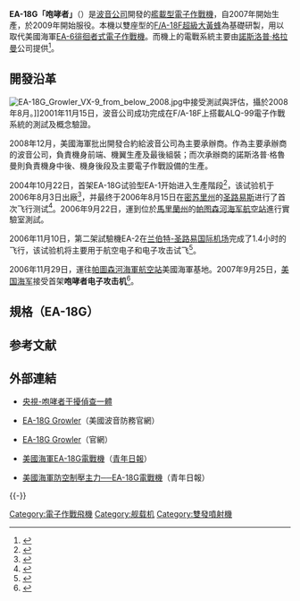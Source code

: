 {{Multiple issues|
{{Copy edit|time=2022-04-02T05:40:25+00:00}}
{{Prose|time=2022-04-02T05:40:25+00:00}}
{{Expand language|1=en|time=2022-04-02T05:40:25+00:00}}
{{Refimprove|time=2022-04-02T05:40:25+00:00}}
}}
{{軍用飛機
|名稱= EA-18G 咆哮者<br>EA-18G Growler
|圖片= [[File:U.S._Navy_EA-18G_Growler_breaks_away_from_a_U.S._Air_Force_KC-135_(altered).jpg|300px]]
|照片說明= 
|圖片2= 
|照片說明2=
|類型= [[艦載機|艦載型]][[電子作戰機|電子作戰機]]
|代號=
|乘員= 2人
|首飛= 2006年8月15日 
|服役= 2009年9月22日<ref name=EA-18G_IOC>{{citation|url=http://www.navair.navy.mil/index.cfm?fuseaction=home.PrintNewsStory&id=4231|title=EA-18G achieves Initial Operational Capability|author=U.S. Navy|date=2 December 2009|archiveurl=https://web.archive.org/web/20160108070729/http://www.navair.navy.mil/index.cfm?fuseaction=home.PrintNewsStory&id=4231|archivedate=2016-01-08|accessdate=2018-11-04|dead-url=no}}</ref>
|退役=
|設計=
|生產=[[波音|波音國防、太空與安全]]
|產量= <!--cite if you change this number-->150架（截至2017年）<ref>{{Cite web |url=https://www.dcma.mil/News/Article-View/Article/1394328/dcma-boeing-st-louis-delivers-150th-growler/ |title=存档副本 |accessdate=2020-07-24 |archive-date=2020-05-31 |archive-url=https://web.archive.org/web/20200531171717/https://www.dcma.mil/News/Article-View/Article/1394328/dcma-boeing-st-louis-delivers-150th-growler/ |dead-url=no }}</ref>
|造價= [[美金|美金$]]68.2 百萬 ([[flyaway_cost|flyaway cost]], FY2012)<ref name=usn_fy2013_budget>[http://www.finance.hq.navy.mil/FMB/13pres/APN_BA1-4_BOOK.pdf "Fiscal Year (FY) 2013 President's Budget Submission: Navy Justification Book Volume 1 Aircraft Procurement, Navy Budget Activities 1–4."] {{Wayback|url=http://www.finance.hq.navy.mil/FMB/13pres/APN_BA1-4_BOOK.pdf |date=20120619175140 }} ''U.S. Department of Defense'', February 2012. Retrieved: 24 March 2012.</ref>
|狀態= 现役
|用戶= {{flagicon|USA}}[[美國海軍|美國海軍]]<br />{{flagicon|AUS}}[[澳洲皇家空軍|澳洲皇家空軍]]
|衍生自= [[YF-17戰鬥機|YF-17原型戰鬥機]]<br />[[F/A-18黃蜂式戰鬥攻擊機|F/A-18大黃蜂式戰鬥攻擊機]]<br />[[F/A-18E/F超級大黃蜂式打擊戰鬥機|F/A-18E/F超級大黃蜂式打擊戰鬥機]]
|衍生= 
|榮譽=
|數據=
|長度= 60呎1.25吋（18.3公尺）
|翼展=展开：44呎8.5吋（13.62公尺）
|高度= 16呎（4.88公尺）
|翼面積= 500平方呎（46.5平方公尺）
|空重= 33,094磅（15,011公斤）
|載重=
|正常起飛重量= 48,000磅（21,772公斤）
|最大起飛重量= 66,000磅（29,964公斤）
|發動機= 2具[[通用电气|奇異]][[F414渦輪扇發動機|F414-GE-400]][[渦輪扇發動機|渦扇發動機]]
|推力= 2×22,000磅（98kN）（后燃器开）
|燃油量=
|最大速度= 1.8馬赫（1,190哩/時，1,900公里/時）<br />高度40,000呎时（12,190公尺）
|巡航速度=
|爬升率= 
|實用升限=
|最大升限= 50,000呎（15,000公尺）
|最大航程= 2,070哩（1,800海浬，3,330公里）
|作戰半徑= 449哩（390海浬，722公里）<br />執行高－低－低－高任務
|巡航半徑=
|翼負荷= 92.8磅/平方呎（453公斤/平方公尺）
|推重比= 0.93
|最大過載=
|滑跑距離=
|機槍=
|機炮= [[M61火神式機炮|M61火神式機炮]]
|火箭=
|飛彈=對空：<br />[[AIM-9響尾蛇飛彈|AIM-9響尾蛇短程空對空飛彈]]<br />[[AIM-120先進中程空對空飛彈|AIM-120 AMRAAM]]<br />對地：<br />[[AGM-65小牛飛彈|AGM-65小牛飛彈]]<br />[[AGM-154聯合戰區外武器|AGM-154聯合戰區外武器]]<br />[[AGM-158聯合空對地距外飛彈|AGM-158聯合空對地距外飛彈]]<br />對艦：<br />[[AGM-84魚叉反艦飛彈|AGM-84魚叉反艦飛彈]]<br />[[AGM-158C遠程反艦飛彈|AGM-158C遠程反艦飛彈]]<br />反輻射：<br />[[AGM-88飛彈|AGM-88飛彈]]<br />AN/ALQ-218[[電子作戰|電子作戰吊艙]]<br />AN/ALQ-99 高頻干擾系統
|炸彈=[[GBU-10鋪路二式激光制導炸彈|GBU-10]]<br />{{link-en|GBU-12|GBU-12 Paveway II}}<br />{{link-en|GBU-16|GBU-16 Paveway II}}<br />[[GBU-24鋪路三式激光制導炸彈|GBU-24]]<br />[[GBU-27鋪路三式激光制導炸彈|GBU-27]]<br />[[GBU-39小直徑炸彈|GBU-39]]<br />CBU-59<br />[[JDAM|JDAM]]<br />[[Mk_80系列炸彈|Mk-80]]
|其他=
}}

'''EA-18G「咆哮者」'''（{{Lang|en|'''EA-18G Growler'''}}）是[[波音公司|波音公司]]開發的[[艦載機|艦載型]][[電子作戰機|電子作戰機]]，自2007年開始生產，於2009年開始服役。本機以雙座型的[[F/A-18E/F超級大黃蜂式打擊戰鬥機|F/A-18F超級大黃蜂]]為基礎研製，用以取代美國海軍[[EA-6徘徊者式電子作戰機|EA-6徘徊者式電子作戰機]]。而機上的電戰系統主要由[[諾斯洛普·格拉曼|諾斯洛普·格拉曼]]公司提供<ref name=":0">{{Cite web|title=美海军首架“咆哮者”电子攻击机首飞|url=http://www.chinadaily.com.cn/hqjs/2006-08/22/content_670488.htm|access-date=2022-04-02|author=船舶综合技术研究院|date=2006-08-22|publisher=中国日报网|language=zh|archive-date=2022-04-02|archive-url=https://web.archive.org/web/20220402094740/http://www.chinadaily.com.cn/hqjs/2006-08/22/content_670488.htm|dead-url=no}}</ref>。

== 開發沿革 ==
[[File:EA-18G_Growler_VX-9_from_below_2008.jpg|thumb]]中接受測試與評估，攝於2008年8月。]]2001年11月15日，波音公司成功完成在F/A-18F上搭載ALQ-99電子作戰系統的測試及概念驗證。

2008年12月，美國海軍批出開發合約給波音公司為主要承辦商。作為主要承辦商的波音公司，負責機身前端、機翼生產及最後組裝；而次承辦商的諾斯洛普·格魯曼則負責機身中後、機身後段及主要電子作戰設備的生產。

2004年10月22日，首架EA-18G试验型EA-1开始进入生產階段<ref>{{Cite web|title=波音公司EA-18G首架试验型飞机开始生产|url=http://mil.news.sina.com.cn/2004-11-04/0830239946.html|access-date=2022-04-02|author=中国国防科技信息中心|date=2004-11-04|publisher=新浪军事|language=zh|archive-date=2022-04-02|archive-url=https://web.archive.org/web/20220402094748/http://mil.news.sina.com.cn/2004-11-04/0830239946.html|dead-url=no}}</ref>，该试验机于2006年8月3日出廠<ref>{{Cite web|title=波音公司出厂第一架EA-18G电子战飞机|url=http://www.chinadaily.com.cn/hqjs/2006-08/10/content_661318.htm|access-date=2022-04-02|author=船舶工业科技信息中心|date=2006-08-10|publisher=中国日报|language=zh|archive-date=2022-04-02|archive-url=https://web.archive.org/web/20220402094804/http://www.chinadaily.com.cn/hqjs/2006-08/10/content_661318.htm|dead-url=no}}</ref>，并最终于2006年8月15日在[[密蘇里州|密苏里州]]的[[圣路易斯_(密苏里州)|圣路易斯]]进行了首次飞行测试<ref name=":0">{{Cite web|title=美海军首架“咆哮者”电子攻击机首飞|url=http://www.chinadaily.com.cn/hqjs/2006-08/22/content_670488.htm|access-date=2022-04-02|author=船舶综合技术研究院|date=2006-08-22|publisher=中国日报网|language=zh}}</ref>。2006年9月22日，運到位於[[马里兰州|馬里蘭州]]的[[帕图森河海军航空站|帕图森河海军航空站]]進行實驗室測試。

2006年11月10日，第二架試驗機EA-2在[[兰伯特-圣路易斯国际机场|兰伯特-圣路易国际机场]]完成了1.4小时的飞行，该试验机将主要用于航空电子和电子攻击试飞<ref>{{Cite web|title=波音公司第2架EA-18G“咆哮者”电子攻击机首飞(组图)|url=http://news.sohu.com/20061117/n246457629.shtml|access-date=2022-04-02|author=新华网|date=2006-11-17|publisher=搜狐新闻|language=zh|archive-date=2022-04-02|archive-url=https://web.archive.org/web/20220402094839/http://news.sohu.com/20061117/n246457629.shtml|dead-url=no}}</ref>。

2006年11月29日，運往[[帕图森河海军航空站|帕圖森河海軍航空站]]美國海軍基地。2007年9月25日，[[美國海軍|美国海军]]接受首架'''咆哮者电子攻击机'''<ref>{{Cite web|title=美国海军接受首架EA-18G“咆哮者”电子攻击机|url=https://www.chinanews.com.cn/gj/qqjs/news/2007/09-26/1036205.shtml|access-date=2022-04-02|author=钟岩|date=2007-09-26|publisher=中国新闻网|language=zh|archive-date=2022-04-02|archive-url=https://web.archive.org/web/20220402094749/https://www.chinanews.com.cn/gj/qqjs/news/2007/09-26/1036205.shtml|dead-url=no}}</ref>。

== 規格（EA-18G） ==
{{aircraft specifications
<!-- If you do not understand how to use this template, please ask at [[Wikipedia_talk:WikiProject_Aircraft|Wikipedia talk:WikiProject Aircraft]].
     Please answer the following questions. -->| plane or copter? = plane
| jet or prop? = jet
<!-- Now, fill out the specs. Please include units where appropriate (main comes first, alt in parentheses). If an item doesn't apply, like capacity, leave it blank. For additional lines, end your alt units with )</li> and start a new, fully formatted line with <li>
-->| ref = Boeing brochure<ref>[http://www.boeing.com/defense-space/military/ea18g/index.html "EA-18G Capabilities."] {{Wayback|url=http://www.boeing.com/defense-space/military/ea18g/index.html |date=20070905080951 }} ''Boeing.'' Retrieved: 15 July 2011.</ref> and U.S. Navy F/A-18E/F fact file.<ref name=USN_fact>[http://www.navy.mil/navydata/fact_display.asp?cid=1100&tid=1200&ct=1 "F/A-18 fact file."] {{Wayback|url=http://www.navy.mil/navydata/fact_display.asp?cid=1100&tid=1200&ct=1 |date=20140111033712 }} ''U.S. Navy,'' 26 May 2009.</ref>
| crew = 2
| length main = 60 ft 1.25 in
| length alt = 18.31 m
| span main = 44 ft 8.5 in
| span alt = 13.62 m) (including wingtip-mounted pods
| height main = 16 ft
| height alt = 4.88 m
| area main = 500 ft<sup>2</sup>
| area alt = 46.5 m<sup>2</sup>
| empty weight main = 33,094 lb
| empty weight alt = 15,011 kg
| loaded weight main = 48,000 lb
| loaded weight alt = 21,772 kg
| loaded weight more = ; recovery weight
| max takeoff weight main = 66,000 lb
| max takeoff weight alt = 29,964 kg
| max takeoff weight more = 
| more general = *'''Internal fuel capacity:''' 13,940 lb (6,323 kg)
*'''External fuel capacity:''' (3 x 480 gal tanks): 9,774 lb (4,420 kg)
| engine (jet) = [[通用电气|奇異]][[F414渦輪扇發動機|F414-GE-400]]
| type of jet = [[渦輪扇發動機|渦扇發動機]]
| number of jets = 2
| thrust main = 14,000 lbf
| thrust alt = 62.3 kN
| afterburning thrust main = 22,000 lbf
| afterburning thrust alt = 97.9 kN
| max speed main = 1.8马赫<ref name=USN_fact/>
| max speed alt = 1,190 mph, 1,900 km/h
| max speed more = at 40,000 ft (12,190 m)
| ceiling main = >50,000 ft
| ceiling alt = 15,000 m
| range main = 1,275 nmi
| range alt = 2,346 km
| range more = ; clean plus two AIM-9s<ref name=USN_fact/>
| combat radius main = 390 nmi
| combat radius alt = 449 mi, 722 km
| combat radius more = ; for interdiction mission<ref>[http://www.fas.org/programs/ssp/man/uswpns/air/fighter/f18.html "F/A-18 Hornet."] {{webarchive|url=https://web.archive.org/web/20111026182137/http://www.fas.org/programs/ssp/man/uswpns/air/fighter/f18.html |date=26 October 2011 }} ''FAS.org.'' Retrieved: 15 July 2011.</ref>
| ferry range main = 1,800 nmi
| ferry range alt = 2,070 mi, 3,330 km
| ferry range more = ; range without ordnance
| climb rate main = <!-- ft/min-->
| climb rate alt = <!-- m/s-->
| loading main = 92.8 lb/ft<sup>2</sup>
| loading alt = 453 kg/m<sup>2</sup>
| thrust/weight = 0.93
| more performance = 
| armaments = 
| guns = 無
| hardpoints = 總共11個掛架，8個在機翼下方，3個在機身下方
| hardpoint capacity = 外掛油箱和武器彈藥種重量17,750 lb (8,050 kg)
| rockets = <br />
**
| missiles = <br />
** [[空對空飛彈|空對空飛彈]]：
*** 2× [[AIM-120先進中程空對空飛彈|AIM-120 AMRAAM]]
** 空對地飛彈：
*** 2× [[AGM-88飛彈|AGM-88 高速反輻射飛彈(HARM)]]
*** 2× [[JSOW|AGM-154 聯合距外武器]]
}}

== 参考文献 ==
{{Reflist}}

== 外部連結 ==
*[https://www.youtube.com/watch?v=Lyy39OUAz9g 央視-咆哮者干擾偵查一體]{{Wayback|url=https://www.youtube.com/watch?v=Lyy39OUAz9g |date=20170404030630 }}
*{{en}}[http://www.boeing.com/defense/ea-18g-growler/ EA-18G Growler]{{Wayback|url=http://www.boeing.com/defense/ea-18g-growler/ |date=20180708092018 }}（美國波音防務官網）
*{{en}}[http://www.navair.navy.mil/index.cfm?fuseaction=home.PhotoGalleryDetail&key=CBF95E1B-54F2-4855-BD73-E6F4605CAF90 EA-18G Growler]{{Wayback|url=http://www.navair.navy.mil/index.cfm?fuseaction=home.PhotoGalleryDetail&key=CBF95E1B-54F2-4855-BD73-E6F4605CAF90 |date=20160317191327 }}（{{link-en|美國海軍航空系統指揮部|Naval Air Systems Command}}官網）
*{{zh-tw}}[https://web.archive.org/web/20160424075050/http://news.gpwb.gov.tw/news.aspx?ydn=026dTHGgTRNpmRFEgxcbfY8p6jPRDVfhS373%2fv7WScuH9hFX7PDqLco9P%2b8izr3VVJen%2bKTvoKnD88hlU5vQwj9bY3mxUoAI852aTH9vERA%3d  美國海軍EA-18G電戰機]（[[青年日報|青年日報]]）
*{{zh-tw}} [http://www.youth.com.tw/db/epaper/es001005/m980319-a.htm  美國海軍防空制壓主力──EA-18G電戰機]{{Wayback|url=http://www.youth.com.tw/db/epaper/es001005/m980319-a.htm |date=20160317173539 }}（青年日報）

{{-}}
{{McDD aircraft}}

[[Category:電子作戰飛機|Category:電子作戰飛機]]
[[Category:舰载机|Category:舰载机]]
[[Category:雙發噴射機|Category:雙發噴射機]]